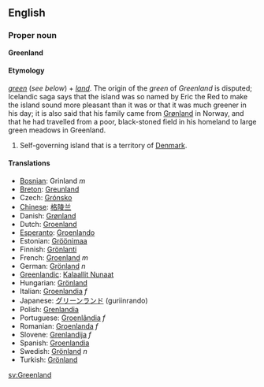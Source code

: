 ==English==
===Proper noun===
'''Greenland'''

====Etymology====
''[[green]]'' (''see below'') + ''[[land]]''.  The origin of the ''green'' of ''Greenland'' is disputed; Icelandic saga says that the island was so named by Eric the Red to make the island sound more pleasant than it was or that it was much greener in his day; it is also said that his family came from [[Grønland]] in Norway, and that he had travelled from a poor, black-stoned field in his homeland to large green meadows in Greenland.

#Self-governing island that is a territory of [[Denmark]].

====Translations====
*[[Bosnian]]: Grinland ''m''
*[[Breton]]: [[Greunland]]
*Czech: [[Grónsko]]
*[[Chinese]]: [[格陵兰]]
*Danish: [[Grønland]]
*Dutch: [[Groenland]]
*[[Esperanto]]: [[Groenlando]]
*Estonian: [[Gröönimaa]]
*Finnish: [[Grönlanti]]
*French: [[Groenland]] ''m''
*German: [[Grönland]] ''n''
*[[Greenlandic]]: [[Kalaallit Nunaat]]
*Hungarian: [[Grönland]]
*Italian: [[Groenlandia]] ''f''
*Japanese: [[グリーンランド]] (guriinrando)
*Polish: [[Grenlandia]]
*Portuguese: [[Groenlândia]] ''f''
*Romanian: [[Groenlanda]] ''f''
*Slovene: [[Grenlandija]] ''f''
*Spanish: [[Groenlandia]]
*Swedish: [[Grönland#Swedish|Grönland]] ''n''
*Turkish: [[Grönland]]

[[sv:Greenland]]